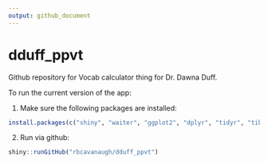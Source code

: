 ```yaml
---
output: github_document
---
```


# dduff_ppvt

<!-- badges: start -->
<!-- badges: end -->

Github repository for Vocab calculator thing for Dr. Dawna Duff. 

To run the current version of the app:

1. Make sure the following packages are installed:

```r
install.packages(c("shiny", "waiter", "ggplot2", "dplyr", "tidyr", "tibble", "faux", "shinipsum"))
```

2. Run via github:

```r
shiny::runGitHub("rbcavanaugh/dduff_ppvt")
```

